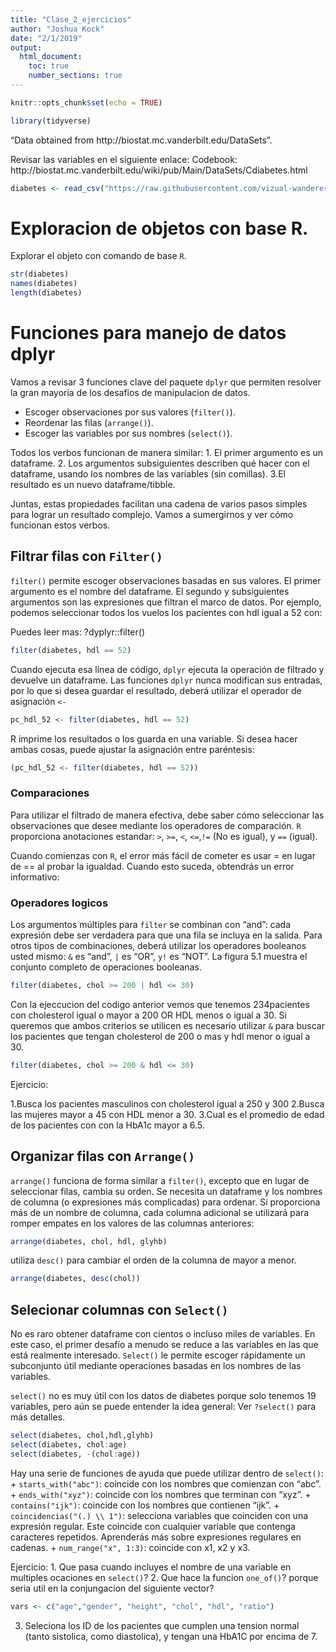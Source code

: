 ```yaml
---
title: "Clase_2_ejercicios"
author: "Joshua Kock"
date: "2/1/2019"
output: 
  html_document:
    toc: true
    number_sections: true
---
```

```r
knitr::opts_chunk$set(echo = TRUE)
```

```r
library(tidyverse)
```

"Data obtained from http://biostat.mc.vanderbilt.edu/DataSets".

Revisar las variables en el siguiente enlace:
Codebook: http://biostat.mc.vanderbilt.edu/wiki/pub/Main/DataSets/Cdiabetes.html

```r
diabetes <- read_csv("https://raw.githubusercontent.com/vizual-wanderer/6071402_Electiva_II/master/Base_datos_electiva/diabetes.csv")
```
# Exploracion de objetos con base R.

Explorar el objeto con comando de base `R`.
```r
str(diabetes)
names(diabetes)
length(diabetes)
```

# Funciones para manejo de datos dplyr
Vamos a revisar 3 funciones clave del paquete `dplyr` que permiten resolver la gran mayoria de los desafios de manipulacion de datos.

+ Escoger observaciones por sus valores (`filter()`).
+ Reordenar las filas (`arrange()`).
+ Escoger las variables por sus nombres (`select()`).

Todos los verbos funcionan de manera similar:
1. El primer argumento es un dataframe.
2. Los argumentos subsiguientes describen qué hacer con el dataframe, usando los nombres de las variables (sin comillas).
3.El resultado es un nuevo dataframe/tibble.

Juntas, estas propiedades facilitan una cadena de varios pasos simples para lograr un resultado complejo. Vamos a sumergirnos y ver cómo funcionan estos verbos.

## Filtrar filas con `Filter()`

`filter()` permite escoger observaciones basadas en sus valores. El primer argumento es el nombre del dataframe. El segundo y subsiguientes argumentos son las expresiones que filtran el marco de datos. 
Por ejemplo, podemos seleccionar todos los vuelos los pacientes con hdl igual a 52 con:

Puedes leer mas: ?dyplyr::filter()

```r
filter(diabetes, hdl == 52)
```

Cuando ejecuta esa línea de código, `dplyr` ejecuta la operación de filtrado y devuelve un dataframe. Las funciones `dplyr` nunca modifican sus entradas, por lo que si desea guardar el resultado, deberá utilizar el operador de asignación `<-`
```r
pc_hdl_52 <- filter(diabetes, hdl == 52)
```

R imprime los resultados o los guarda en una variable. Si desea hacer ambas cosas, puede ajustar la asignación entre paréntesis:

```r
(pc_hdl_52 <- filter(diabetes, hdl == 52))
```

### Comparaciones
Para utilizar el filtrado de manera efectiva, debe saber cómo seleccionar las observaciones que desee mediante los operadores de comparación. `R` proporciona anotaciones estandar:
`>`, `>=`, `<`, `<=`,`!=` (No es igual), y `==` (igual).

Cuando comienzas con `R`, el error más fácil de cometer es usar = en lugar de == al probar la igualdad. Cuando esto suceda, obtendrás un error informativo:

### Operadores logicos
Los argumentos múltiples para `filter` se combinan con "and": cada expresión debe ser verdadera para que una fila se incluya en la salida. Para otros tipos de combinaciones, deberá utilizar los operadores booleanos usted mismo: `&` es "and", `|` es "OR", `y!` es "NOT". La figura 5.1 muestra el conjunto completo de operaciones booleanas.

```r
filter(diabetes, chol >= 200 | hdl <= 30)
```

Con la ejeccucion del codigo anterior vemos que tenemos 234pacientes con cholesterol igual o mayor a 200 OR HDL menos o igual a 30. Si queremos que ambos criterios se utilicen es necesario utilizar `&` para buscar los pacientes que tengan cholesterol de 200 o mas y hdl menor o igual a 30.

```r
filter(diabetes, chol >= 200 & hdl <= 30)
```

Ejercicio:

1.Busca los pacientes masculinos con cholesterol igual a 250 y 300
2.Busca las mujeres mayor a 45 con HDL menor a 30.
3.Cual es el promedio de edad de los pacientes con con la HbA1c mayor a 6.5.

## Organizar filas con `Arrange()`

`arrange()` funciona de forma similar a `filter()`, excepto que en lugar de seleccionar filas, cambia su orden. Se necesita un dataframe y los nombres de columna (o expresiones más complicadas) para ordenar. Si proporciona más de un nombre de columna, cada columna adicional se utilizará para romper empates en los valores de las columnas anteriores:

```r
arrange(diabetes, chol, hdl, glyhb)
```

utiliza `desc()` para cambiar el orden de la columna de mayor a menor.

```r
arrange(diabetes, desc(chol))
```

## Selecionar columnas con `Select()`

No es raro obtener dataframe con cientos o incluso miles de variables. En este caso, el primer desafío a menudo se reduce a las variables en las que está realmente interesado. `Select()` le permite escoger rápidamente un subconjunto útil mediante operaciones basadas en los nombres de las variables.

`select()` no es muy útil con los datos de diabetes porque solo tenemos 19 variables, pero aún se puede entender la idea general:
Ver `?select()` para más detalles.

```r
select(diabetes, chol,hdl,glyhb)
select(diabetes, chol:age)
select(diabetes, -(chol:age))
```
Hay una serie de funciones de ayuda que puede utilizar dentro de `select()`:
+ `starts_with("abc")`: coincide con los nombres que comienzan con "abc".
+ `ends_with("xyz")`: coincide con los nombres que terminan con "xyz".
+ `contains("ijk")`: coincide con los nombres que contienen "ijk".
+ `coincidencias("(.) \\ 1")`: selecciona variables que coinciden con una expresión regular. Este coincide con cualquier variable que contenga caracteres repetidos. Aprenderás más sobre expresiones regulares en cadenas.
+ `num_range("x", 1:3)`: coincide con x1, x2 y x3.

Ejercicio:
1. Que pasa cuando incluyes el nombre de una variable en multiples ocaciones en `select()`?
2. Que hace la funcion `one_of()`? porque seria util en la conjungacion del siguiente vector?
```r
vars <- c("age","gender", "height", "chol", "hdl", "ratio")
```
3. Seleciona los ID de los pacientes que cumplen una tension normal (tanto sistolica, como diastolica), y tengan una HbA1C por encima de 7.